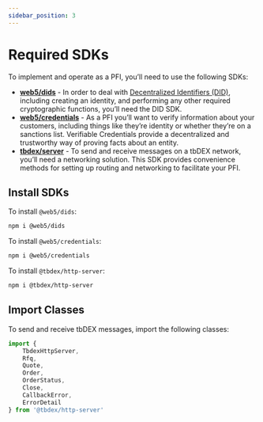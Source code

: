```yaml
---
sidebar_position: 3
---
```


# Required SDKs

To implement and operate as a PFI, you’ll need to use the following SDKs:


* [**web5/dids**](https://www.npmjs.com/package/@web5/dids) - In order to deal with [Decentralized Identifiers (DID)](/docs/web5/learn/decentralized-identifiers), including creating an identity, and performing any other required cryptographic functions, you’ll need the DID SDK.
* [**web5/credentials**](https://www.npmjs.com/package/@web5/credentials) - As a PFI you’ll want to verify information about your customers, including things like they’re identity or whether they’re on a sanctions list. Verifiable Credentials provide a decentralized and trustworthy way of proving facts about an entity.
* [**tbdex/server**](https://www.npmjs.com/package/@tbdex/http-server) - To send and receive messages on a tbDEX network, you’ll need a networking solution. This SDK provides convenience methods for setting up routing and networking to facilitate your PFI.

## Install SDKs
To install `@web5/dids`:

```bash
npm i @web5/dids
```

To install `@web5/credentials`:

```bash
npm i @web5/credentials
```

To install `@tbdex/http-server`:

```bash
npm i @tbdex/http-server
```

## Import Classes

To send and receive tbDEX messages, import the following classes:

```js
import { 
    TbdexHttpServer, 
    Rfq, 
    Quote, 
    Order, 
    OrderStatus, 
    Close, 
    CallbackError, 
    ErrorDetail 
} from '@tbdex/http-server'
```